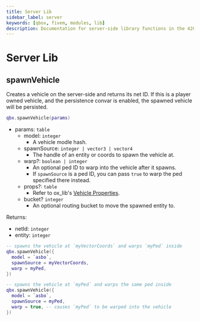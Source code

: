 ```yaml
---
title: Server Lib
sidebar_label: server
keywords: [qbox, fivem, modules, lib]
description: Documentation for server-side library functions in the 420 resource. These functions provide utilities for spawning vehicles, managing entities, and handling server-side operations within the Qbox framework.
---
```


# Server Lib

## spawnVehicle

Creates a vehicle on the server-side and returns its net ID. If this is a player owned vehicle, and the persistence convar is enabled, the spawned vehicle will be persisted.

```lua
qbx.spawnVehicle(params)
```

- params: `table`
  - model: `integer`
    - A vehicle modle hash.
  - spawnSource: `integer | vector3 | vector4`
    - The handle of an entity or coords to spawn the vehicle at.
  - warp?: `boolean | integer`
    - An optional ped ID to warp into the vehicle after it spawns.
    - If `spawnSource` is a ped ID, you can pass `true` to warp the ped specified there instead.
  - props?: `table`
    - Refer to ox_lib's [Vehicle Properties](https://coxdocs.dev/ox_lib/Modules/VehicleProperties/Client#vehicle-properties).
  - bucket? `integer`
    - An optional routing bucket to move the spawned entity to.

Returns:

- netId: `integer`
- entity: `integer`

```lua
-- spawns the vehicle at `myVectorCoords` and warps `myPed` inside
qbx.spawnVehicle({
  model = `asbo`,
  spawnSource = myVectorCoords,
  warp = myPed,
})

-- spawns the vehicle at `myPed` and warps the same ped inside
qbx.spawnVehicle({
  model = `asbo`,
  spawnSource = myPed,
  warp = true, -- causes `myPed` to be warped into the vehicle
})
```